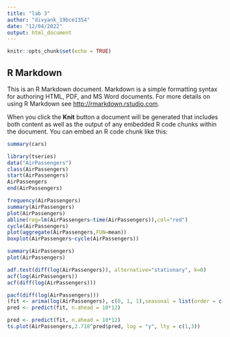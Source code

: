 ---
title: "lab 3"
author: "divyank_19bce1354"
date: "12/04/2022"
output: html_document
---

```{r setup, include=FALSE}
knitr::opts_chunk$set(echo = TRUE)
```

## R Markdown

This is an R Markdown document. Markdown is a simple formatting syntax for authoring HTML, PDF, and MS Word documents. For more details on using R Markdown see <http://rmarkdown.rstudio.com>.

When you click the **Knit** button a document will be generated that includes both content as well as the output of any embedded R code chunks within the document. You can embed an R code chunk like this:

```{r cars}
summary(cars)
```


```{r}
library(tseries)
data("AirPassengers")
class(AirPassengers)
start(AirPassengers)
AirPassengers
end(AirPassengers)
```
```{r}
frequency(AirPassengers)
summary(AirPassengers)
plot(AirPassengers)
abline(reg=lm(AirPassengers~time(AirPassengers)),col="red")
cycle(AirPassengers)
plot(aggregate(AirPassengers,FUN=mean))
boxplot(AirPassengers~cycle(AirPassengers))
```
```{r}
summary(AirPassengers)
plot(AirPassengers)
```
```{r}
adf.test(diff(log(AirPassengers)), alternative="stationary", k=0)
acf(log(AirPassengers))
acf(diff(log(AirPassengers)))
```
```{r}
pacf(diff(log(AirPassengers)))
(fit <- arima(log(AirPassengers), c(0, 1, 1),seasonal = list(order = c(0, 1, 1), period = 12)))
pred <- predict(fit, n.ahead = 10*12)
```
```{r}
pred <- predict(fit, n.ahead = 10*12)
ts.plot(AirPassengers,2.718^pred$pred, log = "y", lty = c(1,3))
```